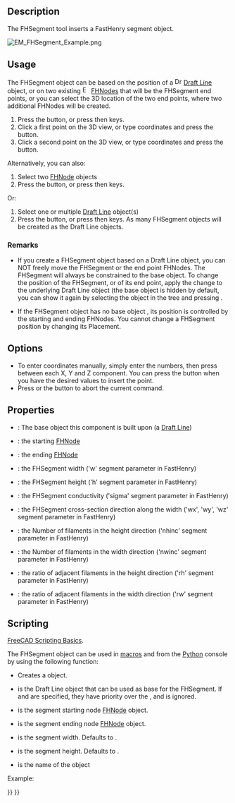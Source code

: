 <languages/>
<translate>

<!--T:27-->
{{Docnav
|[[EM_FHNode|FHNode]]
|[[EM_FHPath|FHPath]]
|[[EM_Workbench|EM]]
|IconL=EM_FHNode.svg
|IconR=EM_FHPath.svg
|IconC=EMWorkbench.svg
}}

<!--T:1-->
{{GuiCommand
|Name=EM FHSegment
|MenuLocation=EM → FHSegment
|Workbenches=[[EM_Workbench|EM]]
|Shortcut={{KEY|E}} {{KEY|S}}
|Version=0.17
|SeeAlso=[[EM_FHNode|EM FHNode]], [[EM_FHPath|EM FHPath]]
}}

==Description== <!--T:2-->

<!--T:3-->
The FHSegment tool inserts a FastHenry segment object.

</translate>
[[Image:EM_FHSegment_Example.png]]
<translate>

<!--T:4-->
{{Caption|FastHenry FHSegment}}

==Usage== <!--T:5-->

<!--T:6-->
The FHSegment object can be based on the position of a [[Image:Draft_Line.svg|16px]] [[Draft_Line|Draft Line]] object, or on two existing [[Image:EM_FHNode.svg|16px]] [[EM FHNode|FHNodes]] that will be the FHSegment end points, or you can select the 3D location of the two end points, where two additional FHNodes will be created.

<!--T:7-->
# Press the {{Button|[[Image:EM_FHSegment.svg|16px]] [[EM_FHSegment|EM FHSegment]]}} button, or press {{KEY|E}} then {{KEY|S}} keys.
# Click a first point on the 3D view, or type coordinates and press the {{Button|[[Image:Draft_AddPoint.svg|16px]] add point}} button.
# Click a second point on the 3D view, or type coordinates and press the {{Button|[[Image:Draft_AddPoint.svg|16px]] add point}} button.

<!--T:8-->
Alternatively, you can also:

<!--T:9-->
# Select two [[EM_FHNode|FHNode]] objects
# Press the {{Button|[[Image:EM_FHSegment.svg|16px]] [[EM_FHSegment|EM FHSegment]]}} button, or press {{KEY|E}} then {{KEY|S}} keys.

<!--T:10-->
Or:

<!--T:11-->
# Select one or multiple [[Draft_Line|Draft Line]] object(s)
# Press the {{Button|[[Image:EM_FHSegment.svg|16px]] [[EM_FHSegment|EM FHSegment]]}} button, or press {{KEY|E}} then {{KEY|S}} keys. As many FHSegment objects will be created as the Draft Line objects.

===Remarks=== <!--T:12-->

<!--T:13-->
* If you create a FHSegment object based on a Draft Line object, you can NOT freely move the FHSegment or the end point FHNodes. The FHSegment will always be constrained to the base object. To change the position of the FHSegment, or of its end point, apply the change to the underlying Draft Line object (the base object is hidden by default, you can show it again by selecting the object in the tree and pressing {{KEY|Space}}.

<!--T:14-->
* If the FHSegment object has no base object {{incode|baseobj}}, its position is controlled by the starting and ending FHNodes. You cannot change a FHSegment position by changing its Placement.

==Options== <!--T:15-->

<!--T:16-->
* To enter coordinates manually, simply enter the numbers, then press {{KEY|Enter}} between each X, Y and Z component. You can press the {{Button|[[Image:Draft_AddPoint.svg|16px]] add point}} button when you have the desired values to insert the point.
* Press {{KEY|Esc}} or the {{Button|Close}} button to abort the current command.

==Properties== <!--T:17-->

<!--T:18-->
* {{PropertyData|Base}}: The base object this component is built upon (a [[Draft_Line|Draft Line]])
* {{PropertyData|NodeStart}}: the starting [[EM_FHNode|FHNode]]
* {{PropertyData|NodeEnd}}: the ending [[EM_FHNode|FHNode]]
* {{PropertyData|Width}}: the FHSegment width ('w' segment parameter in FastHenry)
* {{PropertyData|Height}}: the FHSegment height ('h' segment parameter in FastHenry)
* {{PropertyData|Sigma}}: the FHSegment conductivity ('sigma' segment parameter in FastHenry)
* {{PropertyData|ww}}: the FHSegment cross-section direction along the width ('wx', 'wy', 'wz' segment parameter in FastHenry)
* {{PropertyData|nhinc}}: the Number of filaments in the height direction ('nhinc' segment parameter in FastHenry)
* {{PropertyData|nwinc}}: the Number of filaments in the width direction ('nwinc' segment parameter in FastHenry)
* {{PropertyData|rh}}: the ratio of adjacent filaments in the height direction ('rh' segment parameter in FastHenry)
* {{PropertyData|rw}}: the ratio of adjacent filaments in the width direction ('rw' segment parameter in FastHenry)

==Scripting== <!--T:19-->

<!--T:20-->
{{Emphasis|See also:}} [[FreeCAD_Scripting_Basics|FreeCAD Scripting Basics]].

<!--T:21-->
The FHSegment object can be used in [[Macros|macros]] and from the [[Python|Python]] console by using the following function:

</translate>
{{Code|code=
segment = makeFHSegment(baseobj=None, nodeStart=None, nodeEnd=None, width=None, height=None, name='FHSegment')
}}
<translate>

<!--T:22-->
* Creates a {{incode|FHSegment}} object.
* {{incode|baseobj}} is the Draft Line object that can be used as base for the FHSegment. If {{incode|nodeStart}} and {{incode|nodeEnd}} are specified, they have priority over the {{incode|baseobj}}, and {{incode|baseobj}} is ignored.
* {{incode|nodeStart}} is the segment starting node [[EM_FHNode|FHNode]] object.
* {{incode|nodeEnd}} is the segment ending node [[EM_FHNode|FHNode]] object.
* {{incode|width}} is the segment width. Defaults to {{incode|EMFHSEGMENT_DEF_SEGWIDTH}}.
* {{incode|height}} is the segment height. Defaults to {{incode|EMFHSEGMENT_DEF_SEGHEIGHT}}.
* {{incode|name}} is the name of the object

<!--T:23-->
Example:

</translate>
{{Code|code=
import FreeCAD, EM

fhnode1 = EM.makeFHNode(X=1.0,Y=0,Z=0)
fhnode2 = EM.makeFHNode(X=0,Y=1.0,Z=0)

fhsegment = EM.makeFHSegment(nodeStart=fhnode1, nodeEnd=fhnode2)
}}
<translate>


<!--T:28-->
{{Docnav
|[[EM_FHNode|FHNode]]
|[[EM_FHPath|FHPath]]
|[[EM_Workbench|EM]]
|IconL=EM_FHNode.svg
|IconR=EM_FHPath.svg
|IconC=EMWorkbench.svg
}}

</translate>
{{EM Tools navi{{#translation:}}}}
{{Userdocnavi{{#translation:}}}}